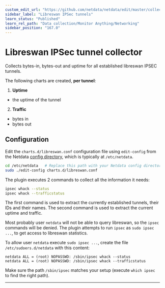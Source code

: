 ```yaml
---
custom_edit_url: "https://github.com/netdata/netdata/edit/master/collectors/charts.d.plugin/libreswan/README.md"
sidebar_label: "Libreswan IPSec tunnels"
learn_status: "Published"
learn_rel_path: "Data collection/Monitor Anything/Networking"
sidebar_position: "167.0"
---
```



# Libreswan IPSec tunnel collector

Collects bytes-in, bytes-out and uptime for all established libreswan IPSEC tunnels.

The following charts are created, **per tunnel**:

1.  **Uptime**

-   the uptime of the tunnel

2.  **Traffic**

-   bytes in
-   bytes out

## Configuration

Edit the `charts.d/libreswan.conf` configuration file using `edit-config` from the Netdata [config
directory](/docs/getting-started/manage-and-configure/configuration), which is typically at `/etc/netdata`.

```bash
cd /etc/netdata   # Replace this path with your Netdata config directory, if different
sudo ./edit-config charts.d/libreswan.conf
```

The plugin executes 2 commands to collect all the information it needs:

```sh
ipsec whack --status
ipsec whack --trafficstatus
```

The first command is used to extract the currently established tunnels, their IDs and their names.
The second command is used to extract the current uptime and traffic.

Most probably user `netdata` will not be able to query libreswan, so the `ipsec` commands will be denied.
The plugin attempts to run `ipsec` as `sudo ipsec ...`, to get access to libreswan statistics.

To allow user `netdata` execute `sudo ipsec ...`, create the file `/etc/sudoers.d/netdata` with this content:

```
netdata ALL = (root) NOPASSWD: /sbin/ipsec whack --status
netdata ALL = (root) NOPASSWD: /sbin/ipsec whack --trafficstatus
```

Make sure the path `/sbin/ipsec` matches your setup (execute `which ipsec` to find the right path).

---


